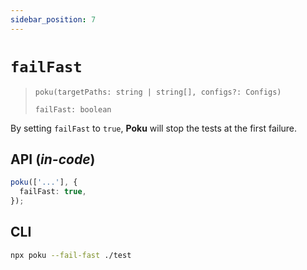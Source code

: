 ```yaml
---
sidebar_position: 7
---
```


# `failFast`

> `poku(targetPaths: string | string[], configs?: Configs)`
>
> `failFast: boolean`

By setting `failFast` to `true`, **Poku** will stop the tests at the first failure.

## API (_in-code_)

```ts
poku(['...'], {
  failFast: true,
});
```


## CLI

```bash
npx poku --fail-fast ./test
```
